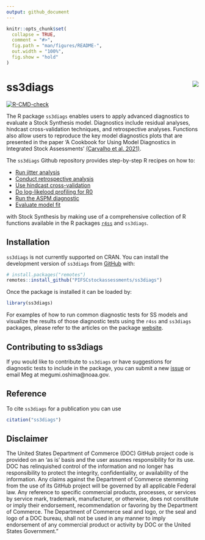 ```yaml
---
output: github_document
---
```


<!-- README.md is generated from README.Rmd. Please edit that file -->

```r
knitr::opts_chunk$set(
  collapse = TRUE,
  comment = "#>",
  fig.path = "man/figures/README-",
  out.width = "100%",
  fig.show = "hold"
)
```

# ss3diags  <a href="http://pifscstockassessments.github.io/ss3diags/"><img src="man/figures/logo.png" align="right" /></a>

<!-- badges: start -->
[![R-CMD-check](https://github.com/PIFSCstockassessments/ss3diags/workflows/R-CMD-check/badge.svg)](https://github.com/PIFSCstockassessments/ss3diags/actions)
<!-- badges: end -->


The R package `ss3diags` enables users to apply advanced diagnostics to
evaluate a Stock Synthesis model. Diagnostics include residual analyses,
hindcast cross-validation techniques, and retrospective analyses.
Functions also allow users to reproduce the key model diagnostics plots
that are presented in the paper ‘A Cookbook for Using Model Diagnostics in
Integrated Stock Assessments’ [(Carvalho et al. 2021)](https://www.sciencedirect.com/science/article/pii/S0165783621000874).

The `ss3diags` Github repository provides step-by-step R recipes on how
to:

-   [Run jitter
    analysis](https://pifscstockassessments.github.io/ss3diags/articles/Jitter.html)
-   [Conduct retrospective
    analysis](https://pifscstockassessments.github.io/ss3diags/articles/Retrospective-Analysis.html)
-   [Use hindcast
    cross-validation](https://pifscstockassessments.github.io/ss3diags/articles/hcxval.html)
-   [Do log-likelood profiling for
    R0](https://pifscstockassessments.github.io/ss3diags/articles/likelihood.html)
-   [Run the ASPM
    diagnostic](https://pifscstockassessments.github.io/ss3diags/articles/aspm.html)
-   [Evaluate model fit](https://pifscstockassessments.github.io/ss3diags/articles/residuals.html)



with Stock Synthesis by making use of a comprehensive collection of R functions available in the R packages [`r4ss`](https://github.com/r4ss/r4ss) and `ss3diags`.

## Installation

`ss3diags` is not currently supported on CRAN. You can install the development version of `ss3diags` from [GitHub](https://github.com/) with:

``` r
# install.packages("remotes")
remotes::install_github("PIFSCstockassessments/ss3diags")
```
Once the package is installed it can be loaded by:

```r
library(ss3diags)
```
For examples of how to run common diagnostic tests for SS models and visualize the results of those diagnostic tests using the `r4ss` and `ss3diags` packages, please refer to the articles on the package [website](https://pifscstockassessments.github.io/ss3diags/).


## Contributing to ss3diags  
If you would like to contribute to `ss3diags` or have suggestions for diagnostic tests to include in the package, you can submit a new [issue](https://github.com/PIFSCstockassessments/ss3diags/issues) or email Meg at megumi.oshima@noaa.gov.

## Reference
To cite `ss3diags` for a publication you can use 
```r
citation("ss3diags")
```

## Disclaimer

The United States Department of Commerce (DOC) GitHub project code is provided on an ‘as is’ basis and the user assumes responsibility for its use. DOC has relinquished control of the information and no longer has responsibility to protect the integrity, confidentiality, or availability of the information. Any claims against the Department of Commerce stemming from the use of its GitHub project will be governed by all applicable Federal law. Any reference to specific commercial products, processes, or services by service mark, trademark, manufacturer, or otherwise, does not constitute or imply their endorsement, recommendation or favoring by the Department of Commerce. The Department of Commerce seal and logo, or the seal and logo of a DOC bureau, shall not be used in any manner to imply endorsement of any commercial product or activity by DOC or the United States Government.”

<!-- What is special about using `README.Rmd` instead of just `README.md`? You can include R chunks

You'll still need to render `README.Rmd` regularly, to keep `README.md` up-to-date. `devtools::build_readme()` is handy for this. You could also use GitHub Actions to re-render `README.Rmd` every time you push. An example workflow can be found here: <https://github.com/r-lib/actions/tree/v1/examples>.

In that case, don't forget to commit and push the resulting figure files, so they display on GitHub and CRAN.-->


